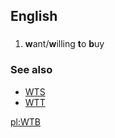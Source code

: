 ==English==
==={{initialism}}===
{{infl|en|initialism}}
#{{Internet slang}} '''w'''ant/'''w'''illing '''t'''o '''b'''uy

===See also===
*[[WTS]]
*[[WTT]]

[[pl:WTB]]